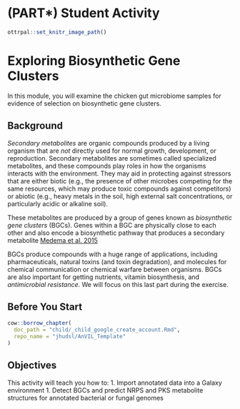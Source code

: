 # (PART\*) Student Activity {-}

```r
ottrpal::set_knitr_image_path()
```

# Exploring Biosynthetic Gene Clusters

In this module, you will examine the chicken gut microbiome samples for evidence of selection on biosynthetic gene clusters.

## Background

*Secondary metabolites* are organic compounds produced by a living organism that are _not_ directly used for normal growth, development, or reproduction. Secondary metabolites are sometimes called specialized metabolites, and these compounds play roles in how the organisms interacts with the environment. They may aid in protecting against stressors that are either biotic (e.g., the presence of other microbes competing for the same resources, which may produce toxic compounds against competitors) or abiotic (e.g., heavy metals in the soil, high external salt concentrations, or particularly acidic or alkaline soil).

These metabolites are produced by a group of genes known as *biosynthetic gene clusters* (BGCs). Genes within a BGC are physically close to each other and also encode a biosynthetic pathway that produces a secondary metabolite  [Medema et al. 2015](https://www.nature.com/articles/nchembio.1890)

BGCs produce compounds with a huge range of applications, including pharmaceuticals, natural toxins (and toxin degradation), and molecules for chemical communication or chemical warfare between organisms. BGCs are also important for getting nutrients, vitamin biosynthesis, and *antimicrobial resistance*. We will focus on this last part during the exercise.

## Before You Start

```r
cow::borrow_chapter(
  doc_path = "child/_child_google_create_account.Rmd",
  repo_name = "jhudsl/AnVIL_Template"
)
```

## Objectives

This activity will teach you how to:
1. Import annotated data into a Galaxy environment
1. Detect BGCs and predict NRPS and PKS metabolite structures for annotated bacterial or fungal genomes





